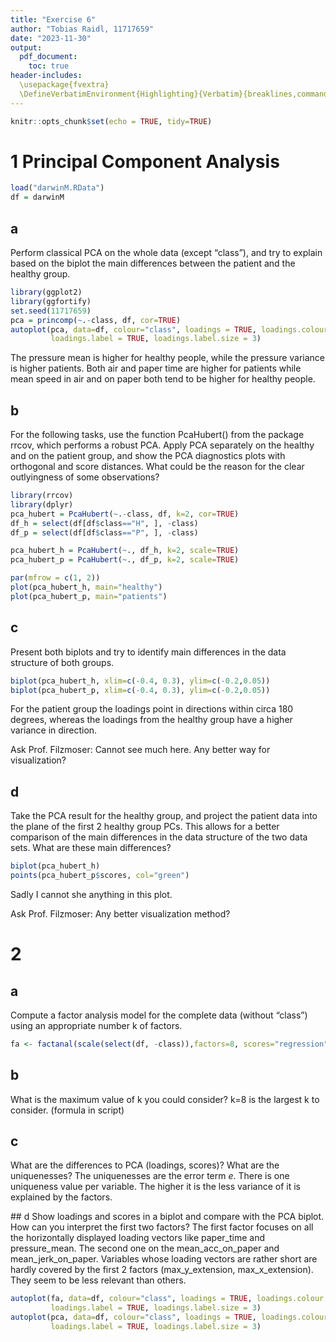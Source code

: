 ```yaml
---
title: "Exercise 6"
author: "Tobias Raidl, 11717659"
date: "2023-11-30"
output:
  pdf_document:
    toc: true
header-includes:
  \usepackage{fvextra}
  \DefineVerbatimEnvironment{Highlighting}{Verbatim}{breaklines,commandchars=\\\{\}}
---
```


```r
knitr::opts_chunk$set(echo = TRUE, tidy=TRUE)
```

# 1 Principal Component Analysis
```r
load("darwinM.RData")
df = darwinM
```

## a
Perform classical PCA on the whole data (except “class”), and try to explain
based on the biplot the main differences between the patient and the healthy
group.
```r
library(ggplot2)
library(ggfortify)
set.seed(11717659)
pca = princomp(~.-class, df, cor=TRUE)
autoplot(pca, data=df, colour="class", loadings = TRUE, loadings.colour = 'red',
         loadings.label = TRUE, loadings.label.size = 3)
```
The pressure mean is higher for healthy people, while the pressure variance is higher patients. Both air and paper time are higher for patients while mean speed in air and on paper both tend to be higher for healthy people.

## b
For the following tasks, use the function PcaHubert() from the package rrcov,
which performs a robust PCA.
Apply PCA separately on the healthy and on the patient group, and show the
PCA diagnostics plots with orthogonal and score distances. What could be the
reason for the clear outlyingness of some observations?
```r
library(rrcov)
library(dplyr)
pca_hubert = PcaHubert(~.-class, df, k=2, cor=TRUE)
df_h = select(df[df$class=="H", ], -class)
df_p = select(df[df$class=="P", ], -class)

pca_hubert_h = PcaHubert(~., df_h, k=2, scale=TRUE)
pca_hubert_p = PcaHubert(~., df_p, k=2, scale=TRUE)

par(mfrow = c(1, 2))
plot(pca_hubert_h, main="healthy")
plot(pca_hubert_p, main="patients")
```

## c
Present both biplots and try to identify main differences in the data structure of
both groups.
```r
biplot(pca_hubert_h, xlim=c(-0.4, 0.3), ylim=c(-0.2,0.05))
biplot(pca_hubert_p, xlim=c(-0.4, 0.3), ylim=c(-0.2,0.05))
```
For the patient group the loadings point in directions within circa 180 degrees, whereas the loadings from the healthy group have a higher variance in direction.

Ask Prof. Filzmoser: Cannot see much here. Any better way for visualization?

## d
Take the PCA result for the healthy group, and project the patient data into the
plane of the first 2 healthy group PCs. This allows for a better comparison of
the main differences in the data structure of the two data sets. What are these
main differences?
```r
biplot(pca_hubert_h)
points(pca_hubert_p$scores, col="green")
```
Sadly I cannot she anything in this plot.

Ask Prof. Filzmoser: Any better visualization method?

# 2
## a
Compute a factor analysis model for the complete data (without “class”) using
an appropriate number k of factors.
```r
fa <- factanal(scale(select(df, -class)),factors=8, scores="regression")
```

## b
What is the maximum value of k you could consider?
k=8 is the largest k to consider. (formula in script)

## c
What are the differences to PCA (loadings, scores)? What are the uniquenesses?
The uniquenesses are the error term $e$. There is one uniqueness value per variable. The higher it is the less variance of it is explained by the factors. 
 
 ## d
Show loadings and scores in a biplot and compare with the PCA biplot. How
can you interpret the first two factors?
The first factor focuses on all the horizontally displayed loading vectors like paper_time and pressure_mean. The second one on the mean_acc_on_paper and mean_jerk_on_paper. Variables whose loading vectors are rather short are hardly covered by the first 2 factors (max_y_extension, max_x_extension). They seem to be less relevant than others.
```r
autoplot(fa, data=df, colour="class", loadings = TRUE, loadings.colour = 'red',
         loadings.label = TRUE, loadings.label.size = 3)
autoplot(pca, data=df, colour="class", loadings = TRUE, loadings.colour = 'red',
         loadings.label = TRUE, loadings.label.size = 3)
```
